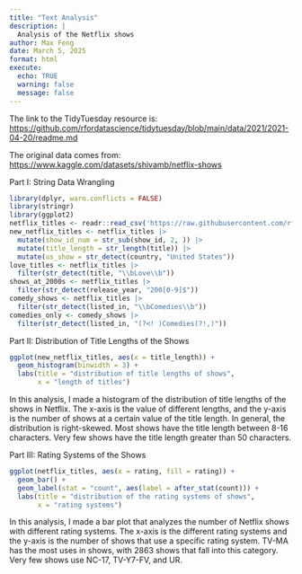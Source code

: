 ```yaml
---
title: "Text Analysis"
description: |
  Analysis of the Netflix shows
author: Max Feng
date: March 5, 2025
format: html
execute:
  echo: TRUE
  warning: false
  message: false
---
```


The link to the TidyTuesday resource is: <https://github.com/rfordatascience/tidytuesday/blob/main/data/2021/2021-04-20/readme.md>

The original data comes from: <https://www.kaggle.com/datasets/shivamb/netflix-shows>

Part I: String Data Wrangling

```r
library(dplyr, warn.conflicts = FALSE)
library(stringr)
library(ggplot2)
netflix_titles <- readr::read_csv('https://raw.githubusercontent.com/rfordatascience/tidytuesday/main/data/2021/2021-04-20/netflix_titles.csv', show_col_types = FALSE)
new_netflix_titles <- netflix_titles |>
  mutate(show_id_num = str_sub(show_id, 2, )) |>
  mutate(title_length = str_length(title)) |>
  mutate(us_show = str_detect(country, "United States"))
love_titles <- netflix_titles |>
  filter(str_detect(title, "\\bLove\\b"))
shows_at_2000s <- netflix_titles |>
  filter(str_detect(release_year, "200[0-9]$"))
comedy_shows <- netflix_titles |>
  filter(str_detect(listed_in, "\\bComedies\\b"))
comedies_only <- comedy_shows |>
  filter(str_detect(listed_in, "(?<! )Comedies(?!,)"))
```

Part II: Distribution of Title Lengths of the Shows

```r
ggplot(new_netflix_titles, aes(x = title_length)) +
  geom_histogram(binwidth = 3) +
  labs(title = "distribution of title lengths of shows", 
       x = "length of titles")
```

In this analysis, I made a histogram of the distribution of title lengths of the shows in Netflix. The x-axis is the value of different lengths, and the y-axis is the number of shows at a certain value of the title length. In general, the distribution is right-skewed. Most shows have the title length between 8-16 characters. Very few shows have the title length greater than 50 characters.

Part III: Rating Systems of the Shows

```r
ggplot(netflix_titles, aes(x = rating, fill = rating)) +
  geom_bar() +
  geom_label(stat = "count", aes(label = after_stat(count))) +
  labs(title = "distribution of the rating systems of shows", 
       x = "rating systems")
```

In this analysis, I made a bar plot that analyzes the number of Netflix shows with different rating systems. The x-axis is the different rating systems and the y-axis is the number of shows that use a specific rating system. TV-MA has the most uses in shows, with 2863 shows that fall into this category. Very few shows use NC-17, TV-Y7-FV, and UR.

